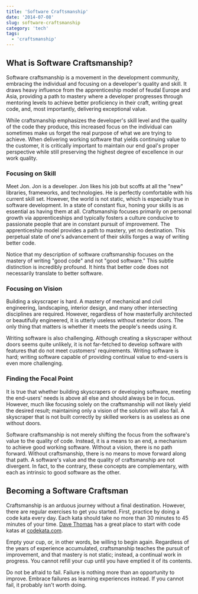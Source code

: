 ```yaml
---
title: 'Software Craftsmanship'
date: '2014-07-08'
slug: software-craftsmanship
category: 'tech'
tags:
  - 'craftsmanship'
---
```


## What is Software Craftsmanship?

Software craftsmanship is a movement in the development community, embracing the individual and focusing on a developer's quality and skill. It draws heavy influence from the apprenticeship model of feudal Europe and Asia, providing a path to mastery where a developer progresses through mentoring levels to achieve better proficiency in their craft, writing great code, and, most importantly, delivering exceptional value.

While craftsmanship emphasizes the developer's skill level and the quality of the code they produce, this increased focus on the individual can sometimes make us forget the real purpose of what we are trying to achieve. When delivering working software that yields continuing value to the customer, it is critically important to maintain our end goal's proper perspective while still preserving the highest degree of excellence in our work quality.

### Focusing on Skill

Meet Jon. Jon is a developer. Jon likes his job but scoffs at all the "new" libraries, frameworks, and technologies. He is perfectly comfortable with his current skill set. However, the world is not static, which is especially true in software development. In a state of constant flux, honing your skills is as essential as having them at all. Craftsmanship focuses primarily on personal growth via apprenticeships and typically fosters a culture conducive to passionate people that are in constant pursuit of improvement. The apprenticeship model provides a path to mastery, yet no destination. This perpetual state of one's advancement of their skills forges a way of writing better code.

Notice that my description of software craftsmanship focuses on the mastery of writing "good code" and not "good software." This subtle distinction is incredibly profound. It hints that better code does not necessarily translate to better software.

### Focusing on Vision

Building a skyscraper is hard. A mastery of mechanical and civil engineering, landscaping, interior design, and many other intersecting disciplines are required. However, regardless of how masterfully architected or beautifully engineered, it is utterly useless without exterior doors. The only thing that matters is whether it meets the people's needs using it.

Writing software is also challenging. Although creating a skyscraper without doors seems quite unlikely, it is not far-fetched to develop software with features that do not meet customers' requirements. Writing software is hard; writing software capable of providing continual value to end-users is even more challenging.

### Finding the Focal Point

It is true that whether building skyscrapers or developing software, meeting the end-users' needs is above all else and should always be in focus. However, much like focusing solely on the craftsmanship will not likely yield the desired result; maintaining only a vision of the solution will also fail. A skyscraper that is not built correctly by skilled workers is as useless as one without doors.

Software craftsmanship is not merely shifting the focus from the software's value to the quality of code. Instead, it is a means to an end, a mechanism to achieve good working software. Without a vision, there is no path forward. Without craftsmanship, there is no means to move forward along that path. A software's value and the quality of craftsmanship are not divergent. In fact, to the contrary, these concepts are complementary, with each as intrinsic to good software as the other.

## Becoming a Software Craftsman

Craftsmanship is an arduous journey without a final destination. However, there are regular exercises to get you started. First, practice by doing a code kata every day. Each kata should take no more than 30 minutes to 45 minutes of your time. [Dave Thomas](http://pragdave.me) has a great place to start with code katas at [codekata.com](http://codekata.com).

Empty your cup, or, in other words, be willing to begin again. Regardless of the years of experience accumulated, craftsmanship teaches the pursuit of improvement, and that mastery is not static; instead, a continual work in progress. You cannot refill your cup until you have emptied it of its contents.

Do not be afraid to fail. Failure is nothing more than an opportunity to improve. Embrace failures as learning experiences instead. If you cannot fail, it probably isn't worth doing.
